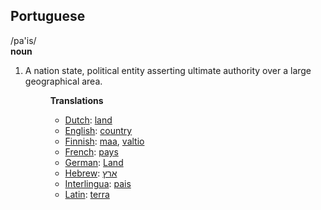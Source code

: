 ==Portuguese==
/pa'is/<br>
'''noun'''

#A nation state, political entity asserting ultimate authority over a large geographical area.
#:'''Translations'''
#:*[[Dutch]]: [[land]]
#:*[[English]]: [[country]]
#:*[[Finnish]]: [[maa]], [[valtio]]
#:*[[French]]: [[pays]]
#:*[[German]]: [[Land]]
#:*[[Hebrew]]: [[ארץ]]
#:*[[Interlingua]]: [[pais]]
#:*[[Latin]]: [[terra]]